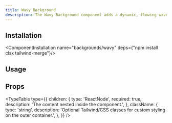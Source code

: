 ```yaml
---
title: Wavy Background
description: The Wavy Background component adds a dynamic, flowing wave effect to the background of your website or application.
---
```


<ComponentCodePreview name="backgrounds/wavy" contentClassName="p-0!"/>

## Installation

<ComponentInstallation name="backgrounds/wavy" deps={"npm install clsx tailwind-merge"}/>

## Usage

<CodeRenderer name="backgrounds/wavy"/>

## Props

<TypeTable
    type={{
        children: {
            type: 'ReactNode',
            required: true,
            description: 'The content nested inside the component.',
        },
        className: {
            type: 'string',
            description: 'Optional Tailwind/CSS classes for custom styling on the outer container.',
        },
    }}
/>



